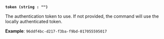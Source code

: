 <a id="token-arg-token" />

**`token (string : "")`**

The authentication token to use. If not provided, the command will use the 
locally authenticated token.

**Example**: `96ddf4bc-d217-f3ba-f9bd-017055595017`
